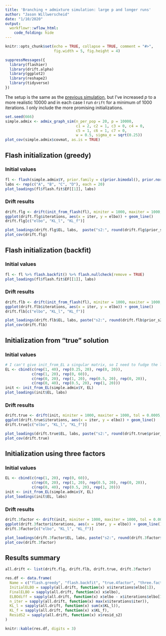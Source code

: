 ```yaml
---
title: 'Branching + admixture simulation: large p and longer runs'
author: "Jason Willwerscheid"
date: "1/10/2020"
output:
  workflowr::wflow_html:
    code_folding: hide
---
```


```r
knitr::opts_chunk$set(echo = TRUE, collapse = TRUE, comment = "#>",
                      fig.width = 5, fig.height = 4)
```

```r
suppressMessages({
  library(flashier)
  library(drift.alpha)
  library(ggplot2)
  library(reshape2)
  library(tidyverse)
})
```

The setup is the same as the [previous simulation](admix_sim4.html), but I've increased $p$ to a more realistic 10000 and in each case I run `drift` for a minimum of 1000 iterations. I only include the more promising initializations.

```r
set.seed(666)
simple.admix <- admix_graph_sim(n_per_pop = 20, p = 10000, 
                                c1 = 2, c2 = 1, c3 = 0, c4 = 0,
                                c5 = 1, c6 = 1, c7 = 0,
                                w = 0.5, sigma_e = sqrt(0.25))
plot_cov(simple.admix$covmat, as.is = TRUE)
```

## Flash initialization (greedy)

### Initial values

```r
fl <- flash(simple.admix$Y, prior.family = c(prior.bimodal(), prior.normal()))
labs <- rep(c("A", "B", "C", "D"), each = 20)
plot_loadings(fl$flash.fit$EF[[1]], labs)
```

### Drift results

```r
drift.flg <- drift(init_from_flash(fl), miniter = 1000, maxiter = 1000, tol = 1e-4, verbose = FALSE)
ggplot(drift.flg$iterations, aes(x = iter, y = elbo)) + geom_line()
drift.flg[c("elbo", "KL_l", "KL_f")]

plot_loadings(drift.flg$EL, labs,  paste("s2:", round(drift.flg$prior_s2, 2)))
plot_cov(drift.flg)
```

## Flash initialization (backfit)

### Initial values

```r
fl <- fl %>% flash.backfit() %>% flash.nullcheck(remove = TRUE)
plot_loadings(fl$flash.fit$EF[[1]], labs)
```

### Drift results

```r
drift.flb <- drift(init_from_flash(fl), miniter = 1000, maxiter = 1000, tol = 0.0005, verbose = FALSE)
ggplot(drift.flb$iterations, aes(x = iter, y = elbo)) + geom_line()
drift.flb[c("elbo", "KL_l", "KL_f")]

plot_loadings(drift.flb$EL, labs, paste("s2:", round(drift.flb$prior_s2, 2)))
plot_cov(drift.flb)
```

<!-- ## Hclust initialization -->

<!-- ### Initial values -->

<!-- ```{r hclust1} -->
<!-- init <- init_using_hclust(simple.admix$Y, k = 4) -->
<!-- plot_loadings(init$EL, labs) -->
<!-- ``` -->

<!-- ### Drift results -->

<!-- ```{r hclust2} -->
<!-- drift.hclust <- drift(init, miniter = 1000, maxiter = 1000, tol = 0.0005, verbose = FALSE) -->
<!-- ggplot(drift.hclust$iterations, aes(x = iter, y = elbo)) + geom_line() -->
<!-- drift.hclust[c("elbo", "KL_l", "KL_f")] -->

<!-- lblr <- paste("s2:", round(drift.hclust$prior_s2, 2)) -->
<!-- names(lblr) <- 1:length(drift.hclust$prior_s2) -->
<!-- lblr <- as_labeller(lblr) -->
<!-- plot_loadings(drift.hclust$EL, labs, lblr) -->
<!-- plot_cov(drift.hclust$EL * rep(sqrt(drift.hclust$prior_s2), each = 80)) -->
<!-- ``` -->

## Initialization from "true" solution

### Initial values

```r
# I can't give init_from_EL a singular matrix, so I need to fudge the loadings a bit.
EL <- cbind(c(rep(1, 40), rep(0.25, 20), rep(0, 20)),
            c(rep(1, 20), rep(0, 60)),
            c(rep(0, 20), rep(1, 20), rep(0.5, 20), rep(0, 20)),
            c(rep(0, 40), rep(0.5, 20), rep(1, 20)))
init <- init_from_EL(simple.admix$Y, EL)
plot_loadings(init$EL, labs)
```

### Drift results

```r
drift.true <- drift(init, miniter = 1000, maxiter = 1000, tol = 0.0005, verbose = FALSE)
ggplot(drift.true$iterations, aes(x = iter, y = elbo)) + geom_line()
drift.true[c("elbo", "KL_l", "KL_f")]

plot_loadings(drift.true$EL, labs, paste("s2:", round(drift.true$prior_s2, 2)))
plot_cov(drift.true)
```

## Initialization using three factors

### Initial values

```r
EL <- cbind(c(rep(1, 20), rep(0, 60)),
            c(rep(0, 20), rep(1, 20), rep(0.5, 20), rep(0, 20)),
            c(rep(0, 40), rep(0.5, 20), rep(1, 20)))
init <- init_from_EL(simple.admix$Y, EL)
plot_loadings(init$EL, labs)
```

### Drift results

```r
drift.3factor <- drift(init, miniter = 1000, maxiter = 1000, tol = 0.0005, verbose = FALSE)
ggplot(drift.3factor$iterations, aes(x = iter, y = elbo)) + geom_line()
drift.3factor[c("elbo", "KL_l", "KL_f")]

plot_loadings(drift.3factor$EL, labs, paste("s2:", round(drift.3factor$prior_s2, 2)))
plot_cov(drift.3factor)
```

<!-- ## Random initialization -->

<!-- ### Initial values -->

<!-- ```{r rand1} -->
<!-- init <- init_using_hclust(simple.admix$Y, k = 4, as_tree = FALSE) -->
<!-- init$EL <- matrix(rnorm(80 * 4), ncol = 4) -->
<!-- init$EL2 <- init$EL^2 -->
<!-- plot_loadings(init$EL, labs) -->
<!-- ``` -->

<!-- ### Drift results -->

<!-- ```{r rand2} -->
<!-- drift.rand <- drift(init, miniter = 1000, maxiter = 1000, tol = 0.0005, verbose = FALSE) -->
<!-- ggplot(drift.rand$iterations, aes(x = iter, y = elbo)) + geom_line() -->
<!-- drift.rand[c("elbo", "KL_l", "KL_f")] -->

<!-- lblr <- paste("s2:", round(drift.rand$prior_s2, 2)) -->
<!-- names(lblr) <- 1:length(drift.rand$prior_s2) -->
<!-- lblr <- as_labeller(lblr) -->
<!-- plot_loadings(drift.rand$EL, labs, lblr) -->
<!-- plot_cov(drift.rand$EL * rep(sqrt(drift.rand$prior_s2), each = 80)) -->
<!-- ``` -->

<!-- ## One factor per population -->

<!-- ### Initial values -->

<!-- ```{r perpop1} -->
<!-- init <- init_using_hclust(simple.admix$Y, k = 4, as_tree = FALSE) -->
<!-- plot_loadings(init$EL, labs) -->
<!-- ``` -->

<!-- ### Drift results -->

<!-- ```{r perpop2} -->
<!-- drift.perpop <- drift(init, miniter = 1000, maxiter = 1000, tol = 0.0005, verbose = FALSE) -->
<!-- ggplot(drift.perpop$iterations, aes(x = iter, y = elbo)) + geom_line() -->
<!-- drift.perpop[c("elbo", "KL_l", "KL_f")] -->

<!-- lblr <- paste("s2:", round(drift.perpop$prior_s2, 2)) -->
<!-- names(lblr) <- 1:length(drift.perpop$prior_s2) -->
<!-- lblr <- as_labeller(lblr) -->
<!-- plot_loadings(drift.perpop$EL, labs, lblr) -->
<!-- plot_cov(drift.perpop$EL * rep(sqrt(drift.perpop$prior_s2), each = 80)) -->
<!-- ``` -->

## Results summary

```r
all.drift <- list(drift.flg, drift.flb, drift.true, drift.3factor)

res.df <- data.frame(
  Name = c("flash.greedy", "flash.backfit", "true.4factor", "three.factors"),
  InitialELBO = sapply(all.drift, function(x) x$iterations$elbo[1]),
  FinalELBO = sapply(all.drift, function(x) x$elbo),
  ELBOdiff = sapply(all.drift, function(x) x$elbo - x$iterations$elbo[1]),
  n_iter = sapply(all.drift, function(x) max(x$iterations$iter)),
  KL_l = sapply(all.drift, function(x) sum(x$KL_l)),
  KL_f = sapply(all.drift, function(x) x$KL_f),
  ResidS2 = sapply(all.drift, function(x) x$resid_s2)
)

knitr::kable(res.df, digits = 3)
```

